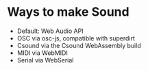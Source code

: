 # Ways to make Sound

- Default: Web Audio API
- OSC via osc-js, compatible with superdirt
- Csound via the Csound WebAssembly build
- MIDI via WebMIDI
- Serial via WebSerial
